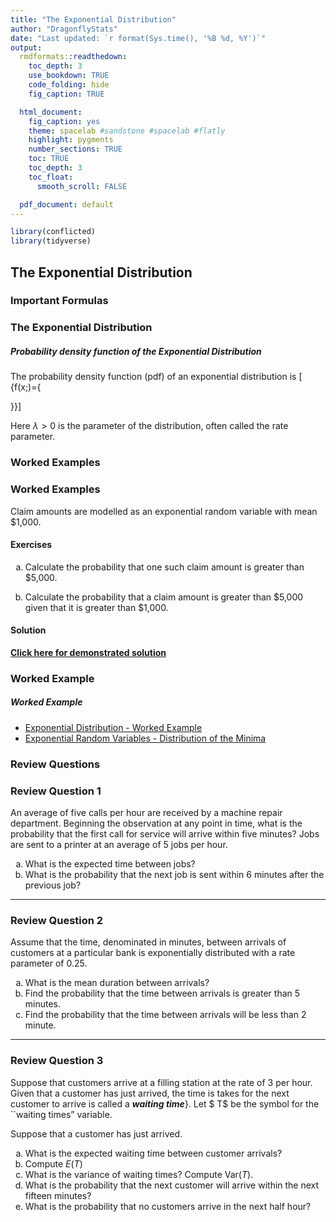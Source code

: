 ```yaml
---
title: "The Exponential Distribution"
author: "DragonflyStats"
date: "Last updated: `r format(Sys.time(), '%B %d, %Y')`"
output:
  rmdformats::readthedown:
    toc_depth: 3
    use_bookdown: TRUE
    code_folding: hide
    fig_caption: TRUE

  html_document:
    fig_caption: yes
    theme: spacelab #sandstone #spacelab #flatly
    highlight: pygments
    number_sections: TRUE
    toc: TRUE
    toc_depth: 3
    toc_float:
      smooth_scroll: FALSE

  pdf_document: default
---
```



```r
library(conflicted)
library(tidyverse)
```

## The Exponential Distribution

### Important Formulas

<h3>The Exponential Distribution</h3>
<p>
<h5>Probability density function of the Exponential Distribution</h5>

The probability density function (pdf) of an exponential distribution is
\[  {\displaystyle f(x;\lambda )={\begin{cases}\lambda e^{-\lambda x}&x\geq 0,\\0&x<0.\end{cases}}}\]

Here $\lambda  > 0$ is the parameter of the distribution, often called the rate parameter.

### Worked Examples

<h3> Worked Examples</h3>

Claim amounts are modelled as an exponential random variable with mean \$1,000.

<h4> Exercises </h4>

a. Calculate the probability that one such claim amount is greater than \$5,000.

b. Calculate the probability that a claim amount is greater than \$5,000 given that
it is greater than \$1,000. 

<h4> Solution</h4>

<strong><a href="https://youtu.be/ivnbqNPv_WQ">Click here for demonstrated solution</a></strong>


### Worked Example

<h5> Worked Example </h5>


* <a href="https://youtu.be/ivnbqNPv_WQ/">	Exponential Distribution - Worked Example	</a>	
* <a href="https://youtu.be/HbKGfxMsX5U/">	Exponential Random Variables   - Distribution of the Minima	</a>	

###  Review Questions

<h3> Review Question 1</h3>

An average of five calls per hour are received by a machine repair department. 
Beginning the observation at any point in time, what is the probability that the first call for service will arrive within five minutes?
Jobs are sent to a printer at an average of 5 jobs per hour. 

a. What is the expected time between jobs? 
b. What is the probability that the next job is sent within 6 minutes after the previous job?

---------------------------

<h3> Review Question 2</h3>

Assume that the time, denominated in minutes, between arrivals of customers at a particular bank is exponentially distributed with a rate parameter of 0.25. 


a. What is the mean duration between arrivals?
b. Find the probability that the time between arrivals is greater than 5 minutes.
c. Find the probability that the time between arrivals will be less than 2 minute.

---------------------------

<h3> Review Question 3</h3>

Suppose that customers arrive at a filling station at the rate of 3 per hour. Given that a customer has just arrived, the time is takes for the next customer to arrive is called a ***waiting time***}. Let $ T$ be the symbol for the ``waiting times" variable. 
<p>
Suppose that a customer has just arrived.

a. What is the expected waiting time between customer arrivals? 
b. Compute $E(T)$
c. What is the variance of waiting times? \subitem Compute $\mbox{Var}(T)$.
d. What is the probability that the next customer will arrive within the next fifteen minutes?
e. What is the probability that no customers arrive in the next half hour?

